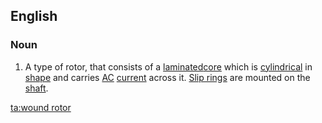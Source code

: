 ==English==

===Noun===
{{en-noun|sg=[[wound]] [[rotor]]}}

# A type of rotor, that consists of a [[laminated ]][[core]] which is [[cylindrical]] in [[shape]] and carries [[AC]] [[current]] across it. [[slip ring|Slip rings]] are mounted on the [[shaft]].

[[ta:wound rotor]]